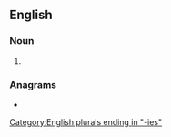 ==English==

===Noun===
{{head|en|noun form}}

# {{plural of|realty|lang=en}}

===Anagrams===
* {{anagrams|en|a=aeeilrst|Aleister|ateliers|e-tailers|earliest|etailers|laterise|leariest}}

[[Category:English plurals ending in "-ies"]]